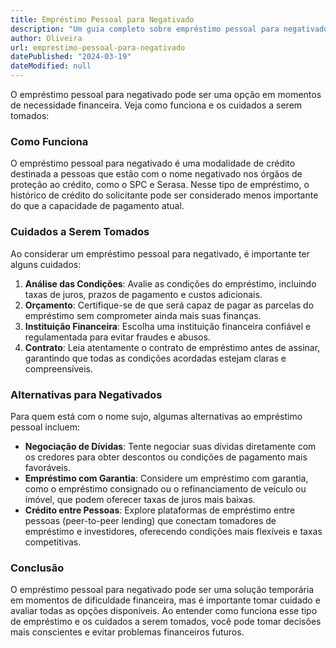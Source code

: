 ```yaml
---
title: Empréstimo Pessoal para Negativado
description: "Um guia completo sobre empréstimo pessoal para negativado, incluindo como funciona, os cuidados a serem tomados ao solicitar esse tipo de empréstimo e alternativas para quem está com o nome sujo."
author: Oliveira
url: emprestimo-pessoal-para-negativado
datePublished: "2024-03-19"
dateModified: null
---
```


O empréstimo pessoal para negativado pode ser uma opção em momentos de necessidade financeira. Veja como funciona e os cuidados a serem tomados:

### Como Funciona

O empréstimo pessoal para negativado é uma modalidade de crédito destinada a pessoas que estão com o nome negativado nos órgãos de proteção ao crédito, como o SPC e Serasa. Nesse tipo de empréstimo, o histórico de crédito do solicitante pode ser considerado menos importante do que a capacidade de pagamento atual.

### Cuidados a Serem Tomados

Ao considerar um empréstimo pessoal para negativado, é importante ter alguns cuidados:

1. **Análise das Condições**: Avalie as condições do empréstimo, incluindo taxas de juros, prazos de pagamento e custos adicionais.
2. **Orçamento**: Certifique-se de que será capaz de pagar as parcelas do empréstimo sem comprometer ainda mais suas finanças.
3. **Instituição Financeira**: Escolha uma instituição financeira confiável e regulamentada para evitar fraudes e abusos.
4. **Contrato**: Leia atentamente o contrato de empréstimo antes de assinar, garantindo que todas as condições acordadas estejam claras e compreensíveis.

### Alternativas para Negativados

Para quem está com o nome sujo, algumas alternativas ao empréstimo pessoal incluem:

- **Negociação de Dívidas**: Tente negociar suas dívidas diretamente com os credores para obter descontos ou condições de pagamento mais favoráveis.
- **Empréstimo com Garantia**: Considere um empréstimo com garantia, como o empréstimo consignado ou o refinanciamento de veículo ou imóvel, que podem oferecer taxas de juros mais baixas.
- **Crédito entre Pessoas**: Explore plataformas de empréstimo entre pessoas (peer-to-peer lending) que conectam tomadores de empréstimo e investidores, oferecendo condições mais flexíveis e taxas competitivas.

### Conclusão

O empréstimo pessoal para negativado pode ser uma solução temporária em momentos de dificuldade financeira, mas é importante tomar cuidado e avaliar todas as opções disponíveis. Ao entender como funciona esse tipo de empréstimo e os cuidados a serem tomados, você pode tomar decisões mais conscientes e evitar problemas financeiros futuros.
